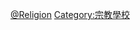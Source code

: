 {{Commons category|Universities and colleges by religious affiliation}}

[[Category:高等院校|@Religion]]
[[Category:宗教學校|Category:宗教學校]]